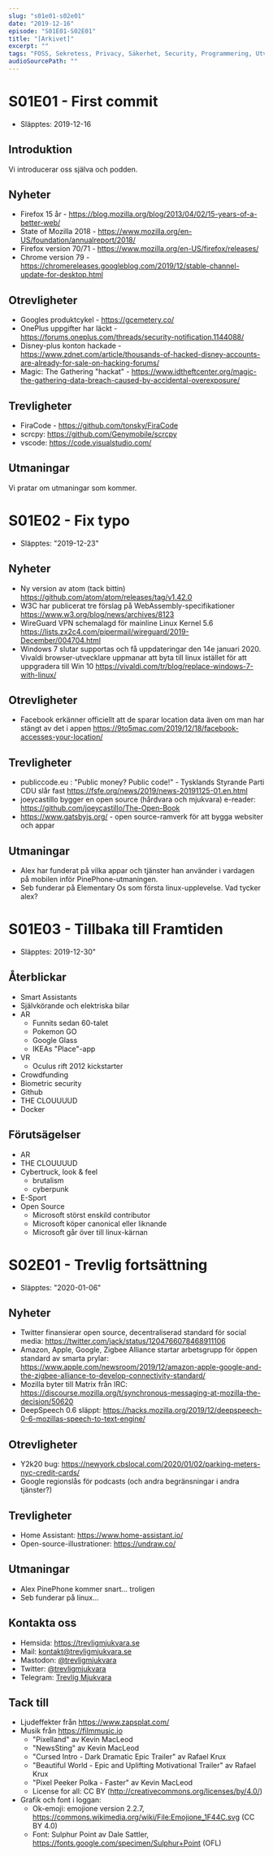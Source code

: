 ```yaml
---
slug: "s01e01-s02e01"
date: "2019-12-16"
episode: "S01E01-S02E01"
title: "[Arkivet]"
excerpt: ""
tags: "FOSS, Sekretess, Privacy, Säkerhet, Security, Programmering, Utveckling, RaspberryPi, PinePhone, Technology, Linux, Open Source, WSL, Purism, Librem, Plasma, KDE Plasma, Half Life, Alyx, Zoom, Firefox, Vim"
audioSourcePath: ""
---
```


# S01E01 - First commit 
- Släpptes: 2019-12-16

## Introduktion
Vi introducerar oss själva och podden.

## Nyheter
- Firefox 15 år - https://blog.mozilla.org/blog/2013/04/02/15-years-of-a-better-web/
- State of Mozilla 2018 - https://www.mozilla.org/en-US/foundation/annualreport/2018/
- Firefox version 70/71 - https://www.mozilla.org/en-US/firefox/releases/
- Chrome version 79 - https://chromereleases.googleblog.com/2019/12/stable-channel-update-for-desktop.html

## Otrevligheter
- Googles produktcykel - https://gcemetery.co/
- OnePlus uppgifter har läckt - https://forums.oneplus.com/threads/security-notification.1144088/
- Disney-plus konton hackade - https://www.zdnet.com/article/thousands-of-hacked-disney-accounts-are-already-for-sale-on-hacking-forums/
- Magic: The Gathering "hackat" - https://www.idtheftcenter.org/magic-the-gathering-data-breach-caused-by-accidental-overexposure/

## Trevligheter
- FiraCode - https://github.com/tonsky/FiraCode
- scrcpy: https://github.com/Genymobile/scrcpy
- vscode: https://code.visualstudio.com/

## Utmaningar
Vi pratar om utmaningar som kommer.

# S01E02 - Fix typo
- Släpptes: "2019-12-23"

## Nyheter
- Ny version av atom (tack bittin) https://github.com/atom/atom/releases/tag/v1.42.0 
- W3C har publicerat tre förslag på WebAssembly-specifikationer https://www.w3.org/blog/news/archives/8123
- WireGuard VPN schemalagd för mainline Linux Kernel 5.6 https://lists.zx2c4.com/pipermail/wireguard/2019-December/004704.html
- Windows 7 slutar supportas och få uppdateringar den 14e januari 2020. Vivaldi browser-utvecklare uppmanar att byta till linux istället för att uppgradera till Win 10 https://vivaldi.com/tr/blog/replace-windows-7-with-linux/

## Otrevligheter
- Facebook erkänner officiellt att de sparar location data även om man har stängt av det i appen https://9to5mac.com/2019/12/18/facebook-accesses-your-location/

## Trevligheter
- publiccode.eu : "Public money? Public code!" - Tysklands Styrande Parti CDU slår fast https://fsfe.org/news/2019/news-20191125-01.en.html
- joeycastillo bygger en open source (hårdvara och mjukvara) e-reader: https://github.com/joeycastillo/The-Open-Book
- https://www.gatsbyjs.org/ - open source-ramverk för att bygga websiter och appar

## Utmaningar
- Alex har funderat på vilka appar och tjänster han använder i vardagen på mobilen inför PinePhone-utmaningen.
- Seb funderar på Elementary Os som första linux-upplevelse. Vad tycker alex?

# S01E03 - Tillbaka till Framtiden
- Släpptes: 2019-12-30"

## Återblickar
- Smart Assistants
- Självkörande och elektriska bilar
- AR
  * Funnits sedan 60-talet
  * Pokemon GO
  * Google Glass
  * IKEAs "Place"-app
- VR
  * Oculus rift 2012 kickstarter
- Crowdfunding
- Biometric security
- Github
- THE CLOUUUUD
- Docker

## Förutsägelser
- AR
- THE CLOUUUUD
- Cybertruck, look & feel
  * brutalism
  * cyberpunk
- E-Sport
- Open Source
  * Microsoft störst enskild contributor
  * Microsoft köper canonical eller liknande
  * Microsoft går över till linux-kärnan

# S02E01 - Trevlig fortsättning
- Släpptes: "2020-01-06"

## Nyheter
- Twitter finansierar open source, decentraliserad standard för social media: https://twitter.com/jack/status/1204766078468911106
- Amazon, Apple, Google, Zigbee Alliance startar arbetsgrupp för öppen standard av smarta prylar: https://www.apple.com/newsroom/2019/12/amazon-apple-google-and-the-zigbee-alliance-to-develop-connectivity-standard/
- Mozilla byter till Matrix från IRC: https://discourse.mozilla.org/t/synchronous-messaging-at-mozilla-the-decision/50620
- DeepSpeech 0.6 släppt: https://hacks.mozilla.org/2019/12/deepspeech-0-6-mozillas-speech-to-text-engine/

## Otrevligheter
- Y2k20 bug: https://newyork.cbslocal.com/2020/01/02/parking-meters-nyc-credit-cards/
- Google regionslås för podcasts (och andra begränsningar i andra tjänster?)

## Trevligheter
- Home Assistant: https://www.home-assistant.io/
- Open-source-illustrationer: https://undraw.co/

## Utmaningar
- Alex PinePhone kommer snart... troligen
- Seb funderar på linux...

## Kontakta oss

- Hemsida: https://trevligmjukvara.se
- Mail: kontakt@trevligmjukvara.se
- Mastodon: [@trevligmjukvara](https://mastodon.linuxkompis.se/@trevligmjukvara)
- Twitter: [@trevligmjukvara](https://twitter.com/trevligmjukvara)
- Telegram: [Trevlig Mjukvara](https://t.me/trevligmjukvara)

## Tack till

- Ljudeffekter från https://www.zapsplat.com/
- Musik från https://filmmusic.io
  - "Pixelland" av Kevin MacLeod
  - "NewsSting" av Kevin MacLeod
  - "Cursed Intro - Dark Dramatic Epic Trailer" av Rafael Krux
  - "Beautiful World - Epic and Uplifting Motivational Trailer" av Rafael Krux
  - "Pixel Peeker Polka - Faster" av Kevin MacLeod
  - License for all: CC BY (http://creativecommons.org/licenses/by/4.0/)
- Grafik och font i loggan:
  - Ok-emoji: emojione version 2.2.7, https://commons.wikimedia.org/wiki/File:Emojione_1F44C.svg (CC BY 4.0)
  - Font: Sulphur Point av Dale Sattler, https://fonts.google.com/specimen/Sulphur+Point (OFL)
